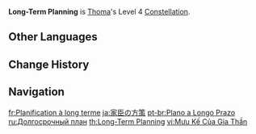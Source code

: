 {{Constellation Infobox
|image       = Constellation Long-Term Planning.png
|description = After using [[Crimson Ooyoroi]], 15 [[Energy]] will be restored to Thoma.
|level       = 4
|character   = Thoma
|utility1    = Energy
}}
'''Long-Term Planning''' is [[Thoma]]'s Level 4 [[Constellation]].

==Other Languages==
{{Other Languages
|en      = Long-Term Planning
|zhs     = 用臣的久计
|zhs_rm  = Yòngchén de Jiǔjì
|zht     = 用臣的久計
|zht_rm  = Yòngchén de Jiǔjì
|zh_tl   = Long-Term Planning of a Trustful Retainer
|ja      = 家臣の方策
|ja_rm   = Kashin no Housaku
|ja_tl   = Long-Term Planning of a Retainer
|ko      = {{tt|가신|家臣}}의 오랜 {{tt|계획|計劃}}
|ko_rm   = Gasin-ui Oraen Gyehoek
|ko_tl   = Retainer's Long-Term Planning
|es      = Plan de servicio
|es_tl   = Service plan
|fr      = Planification à long terme
|fr_tl   = Long-Term Planning
|ru      = Долгосрочный план
|ru_tl   = Long-Term Plan
|th      = Long-Term Planning
|vi      = Mưu Kế Của Gia Thần
|vi_tl   = 
|de      = Längerfristige Planung
|de_tl   = Longer-Term Planning
|id      = Long-Term Planning
|pt      = Plano a Longo Prazo
|pt_tl   = Long-Term Plan
|tr      = Uzun Vadeli Planlama
|tr_tl   = Long-Term Planning
|it      = Piano a lungo termine
|it_tl   = Long-Term Plan
}}

==Change History==
{{Change History|2.2}}

==Navigation==
{{Talent Navbox|Thoma}}

[[fr:Planification à long terme]]
[[ja:家臣の方策]]
[[pt-br:Plano a Longo Prazo]]
[[ru:Долгосрочный план]]
[[th:Long-Term Planning]]
[[vi:Mưu Kế Của Gia Thần]]